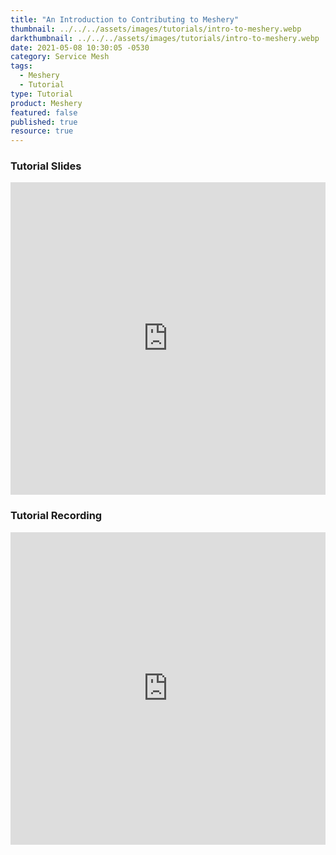 ```yaml
---
title: "An Introduction to Contributing to Meshery"
thumbnail: ../../../assets/images/tutorials/intro-to-meshery.webp
darkthumbnail: ../../../assets/images/tutorials/intro-to-meshery.webp
date: 2021-05-08 10:30:05 -0530
category: Service Mesh
tags: 
  - Meshery
  - Tutorial
type: Tutorial
product: Meshery
featured: false
published: true
resource: true
---
```



<ResourcesWrapper> 
      <h3> Tutorial Slides </h3>
        <iframe	 src="https://docs.google.com/presentation/d/1Wc5ALdn-G3fADJ8I6nJlyOGhV2XHVprYPqDvkZ1MEqY/embed?start=false&loop=false&delayms=3000" loading="lazy"
              frameBorder="0" allowFullScreen width="100%" height="500">	
        </iframe>
      <h3> Tutorial Recording </h3>
        <iframe className="iframe" src="https://www.youtube.com/embed/67iy2JEp4Ss" loading="lazy"
              frameBorder="0" allow="accelerometer; autoplay; encrypted-media; gyroscope; picture-in-picture"allowFullScreen width="100%" height="500">
        </iframe>
</ResourcesWrapper>